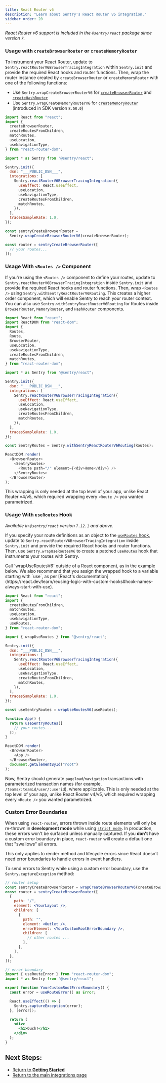 ```yaml
---
title: React Router v6
description: "Learn about Sentry's React Router v6 integration."
sidebar_order: 20
---
```


_React Router v6 support is included in the `@sentry/react` package since version `7`._

### Usage with `createBrowserRouter` or `createMemoryRouter`

To instrument your React Router, update to `Sentry.reactRouterV6BrowserTracingIntegration` within `Sentry.init` and provide the required React hooks and router functions. Then, wrap the router instance created by `createBrowserRouter` or `createMemoryRouter` with one of the following functions:

- Use `Sentry.wrapCreateBrowserRouterV6` for [`createBrowserRouter`](https://reactrouter.com/en/main/routers/create-browser-router) and [`createHashRouter`](https://reactrouter.com/en/main/routers/create-hash-router)
- Use `Sentry.wrapCreateMemoryRouterV6` for [`createMemoryRouter`](https://reactrouter.com/en/main/routers/create-memory-router) (introduced in SDK version `8.50.0`)

```javascript {2-8, 15-21, 26-33}
import React from "react";
import {
  createBrowserRouter,
  createRoutesFromChildren,
  matchRoutes,
  useLocation,
  useNavigationType,
} from "react-router-dom";

import * as Sentry from "@sentry/react";

Sentry.init({
  dsn: "___PUBLIC_DSN___",
  integrations: [
    Sentry.reactRouterV6BrowserTracingIntegration({
      useEffect: React.useEffect,
      useLocation,
      useNavigationType,
      createRoutesFromChildren,
      matchRoutes,
    }),
  ],
  tracesSampleRate: 1.0,
});

const sentryCreateBrowserRouter =
  Sentry.wrapCreateBrowserRouterV6(createBrowserRouter);

const router = sentryCreateBrowserRouter([
  // your routes...
]);
```

### Usage With `<Routes />` Component

If you're using the `<Routes />` component to define your routes, update to `Sentry.reactRouterV6BrowserTracingIntegration` inside `Sentry.init` and provide the required React hooks and router functions. Then, wrap `<Routes />` using `Sentry.withSentryReactRouterV6Routing`. This creates a higher order component, which will enable Sentry to reach your router context. You can also use `Sentry.withSentryReactRouterV6Routing` for Routes inside `BrowserRouter`, `MemoryRouter`, and `HashRouter` components.

```javascript {3-11, 18-24, 29, 33-35}
import React from "react";
import ReactDOM from "react-dom";
import {
  Routes,
  Route,
  BrowserRouter,
  useLocation,
  useNavigationType,
  createRoutesFromChildren,
  matchRoutes,
} from "react-router-dom";

import * as Sentry from "@sentry/react";

Sentry.init({
  dsn: "___PUBLIC_DSN___",
  integrations: [
    Sentry.reactRouterV6BrowserTracingIntegration({
      useEffect: React.useEffect,
      useLocation,
      useNavigationType,
      createRoutesFromChildren,
      matchRoutes,
    }),
  ],
  tracesSampleRate: 1.0,
});

const SentryRoutes = Sentry.withSentryReactRouterV6Routing(Routes);

ReactDOM.render(
  <BrowserRouter>
    <SentryRoutes>
      <Route path="/" element={<div>Home</div>} />
    </SentryRoutes>
  </BrowserRouter>
);
```

This wrapping is only needed at the top level of your app, unlike React Router v4/v5, which required wrapping every `<Route />` you wanted parametrized.

### Usage With `useRoutes` Hook

_Available in `@sentry/react` version `7.12.1` and above._

If you specify your route definitions as an object to the [`useRoutes` hook](https://reactrouter.com/en/main/hooks/use-routes), update to `Sentry.reactRouterV6BrowserTracingIntegration` inside `Sentry.init` and provide the required React hooks and router functions. Then, use `Sentry.wrapUseRoutesV6` to create a patched `useRoutes` hook that instruments your routes with Sentry.

<Alert level="warning" title="Important">
Call `wrapUseRoutesV6` outside of a React component, as in the example below. We also recommend that you assign the wrapped hook to a variable starting with `use`, as per [React's documentation](https://react.dev/learn/reusing-logic-with-custom-hooks#hook-names-always-start-with-use).

</Alert>

```javascript {2-10, 15-21, 26, 29-31}
import React from "react";
import {
  createRoutesFromChildren,
  matchRoutes,
  useLocation,
  useNavigationType,
  useRoutes,
} from "react-router-dom";

import { wrapUseRoutes } from "@sentry/react";

Sentry.init({
  dsn: "___PUBLIC_DSN___",
  integrations: [
    Sentry.reactRouterV6BrowserTracingIntegration({
      useEffect: React.useEffect,
      useLocation,
      useNavigationType,
      createRoutesFromChildren,
      matchRoutes,
    }),
  ],
  tracesSampleRate: 1.0,
});

const useSentryRoutes = wrapUseRoutesV6(useRoutes);

function App() {
  return useSentryRoutes([
    // your routes...
  ]);
}

ReactDOM.render(
  <BrowserRouter>
    <App />
  </BrowserRouter>,
  document.getElementById("root")
);
```

Now, Sentry should generate `pageload`/`navigation` transactions with parameterized transaction names (for example, `/teams/:teamid/user/:userid`), where applicable. This is only needed at the top level of your app, unlike React Router v4/v5, which required wrapping every `<Route />` you wanted parametrized.

### Custom Error Boundaries

When using `react-router`, errors thrown inside route elements will only be re-thrown in **development mode** while using [`strict mode`](https://react.dev/reference/react/StrictMode). In production, these errors won't be surfaced unless manually captured. If you **don't** have a custom error boundary in place, `react-router` will create a default one that "swallows" all errors.

<Alert>
  This only applies to render method and lifecycle errors since React doesn't
  need error boundaries to handle errors in event handlers.
</Alert>

To send errors to Sentry while using a custom error boundary, use the `Sentry.captureException` method:

```jsx {11, 28}
// router setup
const sentryCreateBrowserRouter = wrapCreateBrowserRouterV6(createBrowserRouter);
const router = sentryCreateBrowserRouter([
  {
    path: "/",
    element: <YourLayout />,
    children: [
      {
        path: "",
        element: <Outlet />,
        errorElement: <YourCustomRootErrorBoundary />,
        children: [
          // other routes ...
        ],
      },
    ],
  },
]);

// error boundary
import { useRouteError } from "react-router-dom";
import * as Sentry from "@sentry/react";

export function YourCustomRootErrorBoundary() {
  const error = useRouteError() as Error;

  React.useEffect(() => {
    Sentry.captureException(error);
  }, [error]);

  return (
    <div>
      <h1>Ouch!</h1>
    </div>
  );
}

```

## Next Steps:

- [Return to **Getting Started**](../../)
- [Return to the main integrations page](../)
